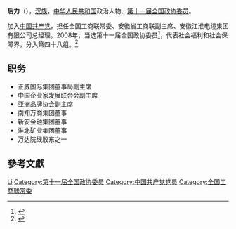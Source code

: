 '''后力'''（{{bd|1967年||}}），[[汉族|汉族]]，[[中华人民共和国|中华人民共和国]]政治人物、[[第十一届全国政协委员|第十一届全国政协委员]]。

加入[[中国共产党|中国共产党]]，担任全国工商联常委、安徽省工商联副主席、安徽江淮电缆集团有限公司总经理。2008年，当选第十一届全国政协委员<ref>{{cite news|title=第十一届全国政协委员名单|url=http://www.indaa.com.cn/zt/2009qglh/zxzs/200903/t20090303_127573.html|accessdate=2013-04-09|newspaper=新华社北京1月25日电 中国人民政治协商会议第十一届全国委员会委员名单(共2237人，2008年1月25日政协第十届全国委员会常务委员会第二十次会议通过)|date=2008年1月25日|deadurl=yes|archiveurl=https://web.archive.org/web/20130928014403/http://www.indaa.com.cn/zt/2009qglh/zxzs/200903/t20090303_127573.html|archivedate=2013年9月28日}}</ref>，代表社会福利和社会保障界，分入第四十八组。<ref>{{cite news|title=全国政协信息-后力|url=http://www.cppcc.gov.cn/CMS/wylibary/showJcwyxtInfoWylibary.action?tabJcwyxt.guid=11W0016630&wytype=wjwy|accessdate=2013-04-11|newspaper=全国政协委员会|archive-date=2019-08-01|archive-url=https://web.archive.org/web/20190801133647/http://www.cppcc.gov.cn/CMS/wylibary/showJcwyxtInfoWylibary.action?tabJcwyxt.guid=11W0016630&wytype=wjwy|dead-url=no}}</ref>

== 职务 ==
* 正威国际集团董事局副主席
* 中国企业家发展联合会副主席
* 亚洲品牌协会副主席
* 南翔万商集团董事
* 新安金融集团董事
* 淮北矿业集团董事
* 万达院线股东之一

== 參考文獻 ==
{{reflist}}

{{中国政治人物小作品}}
{{中华全国工商业联合会第十届执行委员会}}

{{Authority control}}
{{DEFAULTSORT:Hou后}}
[[Category:后姓|Li]]
[[Category:第十一届全国政协委员|Category:第十一届全国政协委员]]
[[Category:中国共产党党员|Category:中国共产党党员]]
[[Category:全国工商联常委|Category:全国工商联常委]]